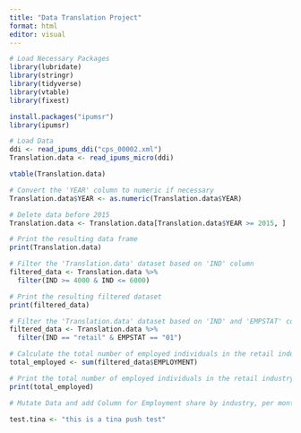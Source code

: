 ```yaml
---
title: "Data Translation Project"
format: html
editor: visual
---
```


```r
# Load Necessary Packages
library(lubridate)
library(stringr)
library(tidyverse)
library(vtable)
library(fixest)

install.packages("ipumsr")
library(ipumsr)
```

```r
# Load Data
ddi <- read_ipums_ddi("cps_00002.xml")
Translation.data <- read_ipums_micro(ddi)

```

```r
vtable(Translation.data)
```

```r
# Convert the 'YEAR' column to numeric if necessary
Translation.data$YEAR <- as.numeric(Translation.data$YEAR)

# Delete data before 2015
Translation.data <- Translation.data[Translation.data$YEAR >= 2015, ]

# Print the resulting data frame
print(Translation.data)
```

```r
# Filter the 'Translation.data' dataset based on 'IND' column
filtered_data <- Translation.data %>%
  filter(IND >= 4000 & IND <= 6000)

# Print the resulting filtered dataset
print(filtered_data)
```

```r
# Filter the 'Translation.data' dataset based on 'IND' and 'EMPSTAT' columns
filtered_data <- Translation.data %>%
  filter(IND == "retail" & EMPSTAT == "01")

# Calculate the total number of employed individuals in the retail industry
total_employed <- sum(filtered_data$EMPLOYMENT)

# Print the total number of employed individuals in the retail industry
print(total_employed)

```

```r
# Mutate Data and add Column for Employment share by industry, per month, and a Cutoff Variable at 3.11.20

test.tina <- "this is a tina push test"

```
